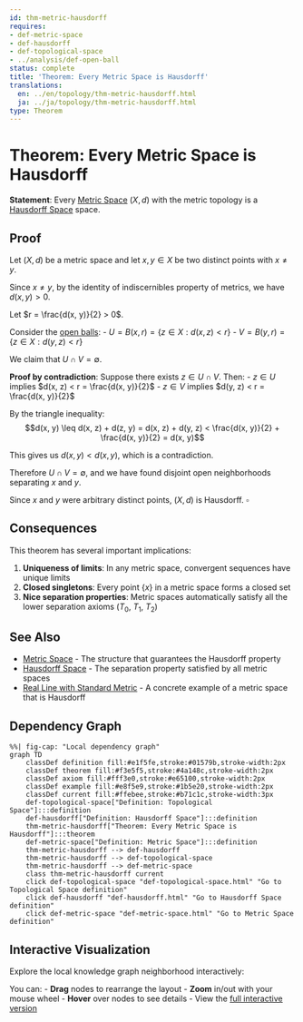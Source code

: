```yaml
---
id: thm-metric-hausdorff
requires:
- def-metric-space
- def-hausdorff
- def-topological-space
- ../analysis/def-open-ball
status: complete
title: 'Theorem: Every Metric Space is Hausdorff'
translations:
  en: ../en/topology/thm-metric-hausdorff.html
  ja: ../ja/topology/thm-metric-hausdorff.html
type: Theorem
---
```


# Theorem: Every Metric Space is Hausdorff {#thm-metric-hausdorff}

**Statement**: Every [Metric Space](../geometry/def-metric-space.qmd) $(X, d)$ with the metric topology is a [Hausdorff Space](def-hausdorff.qmd) space.

## Proof

Let $(X, d)$ be a metric space and let $x, y \in X$ be two distinct points with $x \neq y$.

Since $x \neq y$, by the identity of indiscernibles property of metrics, we have $d(x, y) > 0$.

Let $r = \frac{d(x, y)}{2} > 0$.

Consider the [open balls](../analysis/def-open-ball.qmd):
- $U = B(x, r) = \{z \in X : d(x, z) < r\}$
- $V = B(y, r) = \{z \in X : d(y, z) < r\}$

We claim that $U \cap V = \emptyset$.

**Proof by contradiction**: Suppose there exists $z \in U \cap V$. Then:
- $z \in U$ implies $d(x, z) < r = \frac{d(x, y)}{2}$
- $z \in V$ implies $d(y, z) < r = \frac{d(x, y)}{2}$

By the triangle inequality:
$$d(x, y) \leq d(x, z) + d(z, y) = d(x, z) + d(y, z) < \frac{d(x, y)}{2} + \frac{d(x, y)}{2} = d(x, y)$$

This gives us $d(x, y) < d(x, y)$, which is a contradiction.

Therefore $U \cap V = \emptyset$, and we have found disjoint open neighborhoods separating $x$ and $y$.

Since $x$ and $y$ were arbitrary distinct points, $(X, d)$ is Hausdorff. $\square$

## Consequences

This theorem has several important implications:

1. **Uniqueness of limits**: In any metric space, convergent sequences have unique limits
2. **Closed singletons**: Every point $\{x\}$ in a metric space forms a closed set
3. **Nice separation properties**: Metric spaces automatically satisfy all the lower separation axioms ($T_0$, $T_1$, $T_2$)

## See Also

- [Metric Space](../geometry/def-metric-space.qmd) - The structure that guarantees the Hausdorff property
- [Hausdorff Space](def-hausdorff.qmd) - The separation property satisfied by all metric spaces
- [Real Line with Standard Metric](../analysis/ex-real-line-metric.qmd) - A concrete example of a metric space that is Hausdorff

## Dependency Graph

```mermaid
%%| fig-cap: "Local dependency graph"
graph TD
    classDef definition fill:#e1f5fe,stroke:#01579b,stroke-width:2px
    classDef theorem fill:#f3e5f5,stroke:#4a148c,stroke-width:2px
    classDef axiom fill:#fff3e0,stroke:#e65100,stroke-width:2px
    classDef example fill:#e8f5e9,stroke:#1b5e20,stroke-width:2px
    classDef current fill:#ffebee,stroke:#b71c1c,stroke-width:3px
    def-topological-space["Definition: Topological Space"]:::definition
    def-hausdorff["Definition: Hausdorff Space"]:::definition
    thm-metric-hausdorff["Theorem: Every Metric Space is Hausdorff"]:::theorem
    def-metric-space["Definition: Metric Space"]:::definition
    thm-metric-hausdorff --> def-hausdorff
    thm-metric-hausdorff --> def-topological-space
    thm-metric-hausdorff --> def-metric-space
    class thm-metric-hausdorff current
    click def-topological-space "def-topological-space.html" "Go to Topological Space definition"
    click def-hausdorff "def-hausdorff.html" "Go to Hausdorff Space definition"
    click def-metric-space "def-metric-space.html" "Go to Metric Space definition"
```

## Interactive Visualization

Explore the local knowledge graph neighborhood interactively:

::: {.graph-viz data-id="thm-metric-hausdorff" data-width="700" data-height="500"}
:::

You can:
- **Drag** nodes to rearrange the layout
- **Zoom** in/out with your mouse wheel
- **Hover** over nodes to see details
- View the [full interactive version](../../output/interactive/en/thm-metric-hausdorff.html){target="_blank"}
